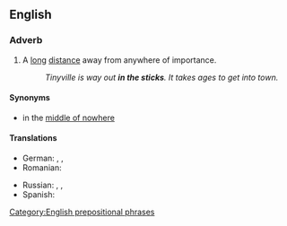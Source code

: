 ==English==

===Adverb===
{{en-adv|head=[[in]] [[the]] [[sticks]]|further}}

# {{context|idiomatic|lang=en}} A [[long]] [[distance]] away from anywhere of importance.
#: ''Tinyville is way out '''in the sticks'''. It takes ages to get into town.''

====Synonyms====
* in the [[middle of nowhere]]

====Translations====
{{trans-top|a long distance away from anywhere of importance}}
* German: {{t|de|in der Pampa}}, {{t+|de|am Arsch der Welt}}, {{t|de|wo sich Fuchs und Hase gute Nacht sagen}}
* Romanian: {{t|ro|la dracu-n praznic}}
{{trans-mid}}
* Russian: {{t|ru|у чёрта на рога́х}} {{qualifier|at devil's horns}}, {{t+|ru|у чёрта на кули́чках}} {{qualifier|at devil's leas}}, {{t+|ru|захолустье|alt=в захолу́стье}}
* Spanish: {{t+|es|en el quinto pino}}
{{trans-bottom}}

[[Category:English prepositional phrases]]